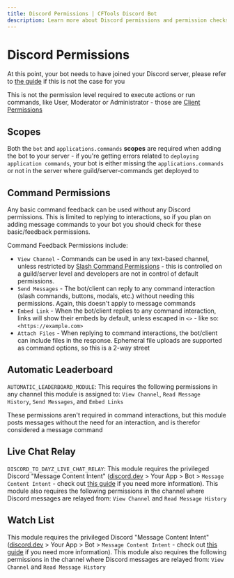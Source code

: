 ```yaml
---
title: Discord Permissions | CFTools Discord Bot
description: Learn more about Discord permissions and permission checks
---
```



# Discord Permissions

<Callout>At this point, your bot needs to have joined your Discord server, please refer to [the guide](/docs/discord-create-application#add-to-server) if this is not the case for you</Callout>

<Callout type="info">This is not the permission level required to execute actions or run commands, like User, Moderator or Administrator - those are [Client Permissions](/docs/cftools-discord-bot/5-client-permissions)</Callout>

## Scopes

Both the `bot` and `applications.commands` **scopes** are required when adding the bot to your server - if you're getting errors related to `deploying application commands`, your bot is either missing the `applications.commands` or not in the server where guild/server-commands get deployed to

## Command Permissions

Any basic command feedback can be used without any Discord permissions. This is limited to replying to interactions, so if you plan on adding message commands to your bot you should check for these basic/feedback permissions.

Command Feedback Permissions include:

- `View Channel` - Commands can be used in any text-based channel, unless restricted by [Slash Command Permissions](https://discord.com/blog/slash-commands-permissions-discord-apps-bots) - this is controlled on a guild/server level and developers are not in control of default permissions.
- `Send Messages` - The bot/client can reply to any command interaction (slash commands, buttons, modals, etc.) without needing this permissions. Again, this doesn't apply to message commands
- `Embed Link` - When the bot/client replies to any command interaction, links will show their embeds by default, unless escaped in `<>` - like so: `<https://example.com>`
- `Attach Files` - When replying to command interactions, the bot/client can include files in the response. Ephemeral file uploads are supported as command options, so this is a 2-way street

## Automatic Leaderboard

`AUTOMATIC_LEADERBOARD_MODULE`: This requires the following permissions in any channel this module is assigned to: `View Channel`, `Read Message History`, `Send Messages`, and `Embed Links`

These permissions aren't required in command interactions, but this module posts messages without the need for an interaction, and is therefor considered a message command

## Live Chat Relay

`DISCORD_TO_DAYZ_LIVE_CHAT_RELAY`: This module requires the privileged Discord "Message Content Intent" ([discord.dev](https://discord.com/developers/applications) > Your App > Bot > `Message Content Intent` - check out [this guide](/docs/discord-create-application#intents) if you need more information). This module also requires the following permissions in the channel where Discord messages are relayed from: `View Channel` and `Read Message History`

## Watch List

This module requires the privileged Discord "Message Content Intent" ([discord.dev](https://discord.com/developers/applications) > Your App > Bot > `Message Content Intent` - check out [this guide](/docs/discord-create-application#intents) if you need more information). This module also requires the following permissions in the channel where Discord messages are relayed from: `View Channel` and `Read Message History`
